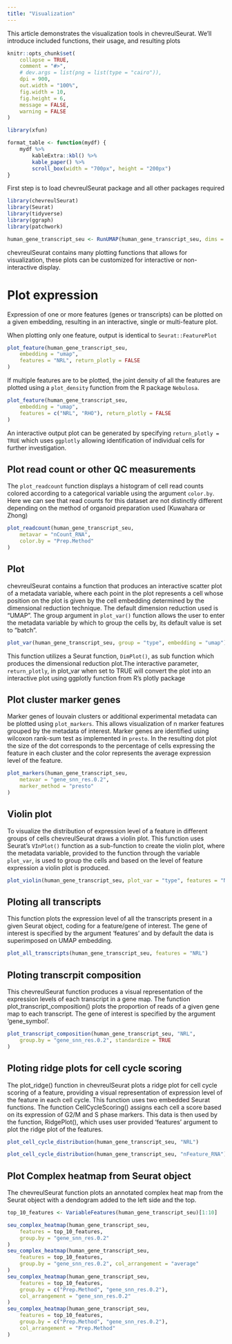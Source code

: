 ```yaml
---
title: "Visualization"
---
```

This article demonstrates the visualization tools in chevreulSeurat. We'll introduce included functions, their usage, and resulting plots

```r
knitr::opts_chunk$set(
    collapse = TRUE,
    comment = "#>",
    # dev.args = list(png = list(type = "cairo")),
    dpi = 900,
    out.width = "100%",
    fig.width = 10,
    fig.height = 6,
    message = FALSE,
    warning = FALSE
)

library(xfun)

format_table <- function(mydf) {
    mydf %>%
        kableExtra::kbl() %>%
        kable_paper() %>%
        scroll_box(width = "700px", height = "200px")
}
```

First step is to load chevreulSeurat package and all other packages required 

```r
library(chevreulSeurat)
library(Seurat)
library(tidyverse)
library(ggraph)
library(patchwork)
```


```r
human_gene_transcript_seu <- RunUMAP(human_gene_transcript_seu, dims = 1:30)
```

chevreulSeurat contains many plotting functions that allows for visualization, these plots can be customized for interactive or non-interactive display.

# Plot expression 

Expression of one or more features (genes or transcripts) can be plotted on a given embedding, resulting in an interactive, single or multi-feature plot. 

When plotting only one feature, output is identical to `Seurat::FeaturePlot` 
 
```r
plot_feature(human_gene_transcript_seu,
    embedding = "umap",
    features = "NRL", return_plotly = FALSE
)
```

If multiple features are to be plotted, the joint density of all the features are plotted using a `plot_density` function from the R package `Nebulosa`.

```r
plot_feature(human_gene_transcript_seu,
    embedding = "umap",
    features = c("NRL", "RHO"), return_plotly = FALSE
)
```

An interactive output plot can be generated by specifying `return_plotly = TRUE` which uses `ggplotly` allowing identification of individual cells for further investigation.

## Plot read count or other QC measurements

The `plot_readcount` function displays a histogram of cell read counts colored according to a categorical variable using the argument `color.by`. Here we can see that read counts for this dataset are not distinctly different depending on the method of organoid preparation used (Kuwahara or Zhong)

```r
plot_readcount(human_gene_transcript_seu,
    metavar = "nCount_RNA",
    color.by = "Prep.Method"
)
```

## Plot

chevreulSeurat contains a function that produces an interactive scatter plot of a metadata variable, where each point in the plot represents a cell whose position on the plot is given by the cell embedding determined by the dimensional reduction technique. The default dimension reduction used is "UMAP". The group argument in `plot_var()` function allows the user to enter the metadata variable by which to group the cells by, its default value is set to "batch".

```r
plot_var(human_gene_transcript_seu, group = "type", embedding = "umap")
```

This function utilizes a Seurat function, `DimPlot()`, as sub function which produces the dimensional reduction plot.The interactive parameter, `return_plotly`, in plot_var when set to TRUE will convert the plot into an interactive plot using ggplotly function from R's plotly package

## Plot cluster marker genes  

Marker genes of louvain clusters or additional experimental metadata can be plotted using `plot_markers`. This allows visualization of n marker features grouped by the metadata of interest. Marker genes are identified using wilcoxon rank-sum test as implemented in `presto`. In the resulting dot plot the size of the dot corresponds to the percentage of cells expressing the feature in each cluster and the color represents the average expression level of the feature. 


```r
plot_markers(human_gene_transcript_seu,
    metavar = "gene_snn_res.0.2",
    marker_method = "presto"
)
```


## Violin plot

To visualize the distribution of expression level of a feature in different groups of cells chevreulSeurat draws a violin plot. This function uses Seurat's `VInPlot()` function as a sub-function to create the violin plot, where the metadata variable, provided to the function through the variable `plot_var`, is used to group the cells and based on the level of feature expression a violin plot is produced. 

```r
plot_violin(human_gene_transcript_seu, plot_var = "type", features = "NRL")
```


## Ploting all transcripts 

This function plots the expression level of all the transcripts present in a given Seurat object, coding for a feature/gene of interest. The gene of interest is specified by the argument 'features' and by default the data is superimposed on UMAP embedding. 

```r
plot_all_transcripts(human_gene_transcript_seu, features = "NRL")
```


## Ploting transcrpit composition

This chevreulSeurat function produces a visual representation of the expression levels of each transcript in a gene map. The function plot_transcript_composition() plots the proportion of reads of a given gene map to each transcript. The gene of interest is specified by the argument 'gene_symbol'. 
 
```r
plot_transcript_composition(human_gene_transcript_seu, "NRL",
    group.by = "gene_snn_res.0.2", standardize = TRUE
)
```


## Ploting ridge plots for cell cycle scoring 

The plot_ridge() function in chevreulSeurat plots a ridge plot for cell cycle scoring of a feature, providing a visual representation of expression level of the feature in each cell cycle. This function uses two embedded Seurat functions. The function CellCycleScoring() assigns each cell a score based on its expression of G2/M and S phase markers. This data is then used by the function, RidgePlot(), which uses user provided 'features' argument to plot the ridge plot of the features.

```r
plot_cell_cycle_distribution(human_gene_transcript_seu, "NRL")

plot_cell_cycle_distribution(human_gene_transcript_seu, "nFeature_RNA")
```


## Plot Complex heatmap from Seurat object 

The chevreulSeurat function plots an annotated complex heat map from the Seurat object with a dendogram added to the left side and the top.


```r
top_10_features <- VariableFeatures(human_gene_transcript_seu)[1:10]

seu_complex_heatmap(human_gene_transcript_seu,
    features = top_10_features,
    group.by = "gene_snn_res.0.2"
)
seu_complex_heatmap(human_gene_transcript_seu,
    features = top_10_features,
    group.by = "gene_snn_res.0.2", col_arrangement = "average"
)
seu_complex_heatmap(human_gene_transcript_seu,
    features = top_10_features,
    group.by = c("Prep.Method", "gene_snn_res.0.2"),
    col_arrangement = "gene_snn_res.0.2"
)
seu_complex_heatmap(human_gene_transcript_seu,
    features = top_10_features,
    group.by = c("Prep.Method", "gene_snn_res.0.2"),
    col_arrangement = "Prep.Method"
)
```
